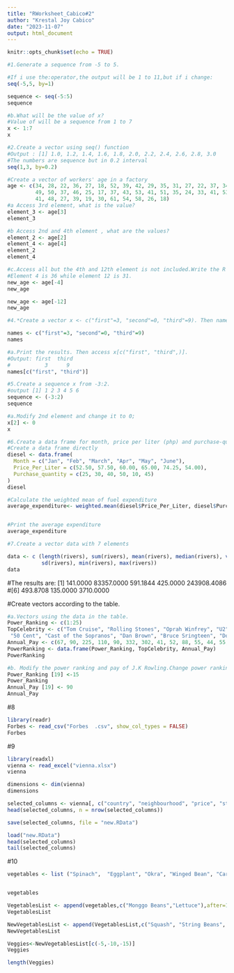 ```yaml
---
title: "RWorksheet_Cabico#2"
author: "Krestal Joy Cabico"
date: "2023-11-07"
output: html_document
---
```


```r
knitr::opts_chunk$set(echo = TRUE)
```
```r
#1.Generate a sequence from -5 to 5.

#If i use the:operator,the output will be 1 to 11,but if i change:
seq(-5,5, by=1)

sequence <- seq(-5:5)
sequence
```
```r
#b.What will be the value of x?
#Value of will be a sequence from 1 to 7
x <- 1:7
x
```
```r
#2.Create a vector using seq() function
#Output : [1] 1.0, 1.2, 1.4, 1.6, 1.8, 2.0, 2.2, 2.4, 2.6, 2.8, 3.0
#The numbers are sequence but in 0.2 interval
seq(1,3, by=0.2)

```
```r
#Create a vector of workers' age in a factory
age <- c(34, 28, 22, 36, 27, 18, 52, 39, 42, 29, 35, 31, 27, 22, 37, 34, 19, 20, 57,
         49, 50, 37, 46, 25, 17, 37, 43, 53, 41, 51, 35, 24, 33, 41, 53, 40, 18, 44, 38,
         41, 48, 27, 39, 19, 30, 61, 54, 58, 26, 18)
#a Access 3rd element, what is the value?
element_3 <- age[3]
element_3
```
```r
#b Access 2nd and 4th element , what are the values?
element_2 <- age[2]
element_4 <- age[4]
element_2
element_4
```
```r
#c.Access all but the 4th and 12th element is not included.Write the R script and its output
#Element 4 is 36 while element 12 is 31.
new_age <- age[-4]
new_age
```
```r
new_age <- age[-12]
new_age
```

```r
#4.*Create a vector x <- c("first"=3, "second"=0, "third"=9). Then name the vector, names(x)

names <- c("first"=3, "second"=0, "third"=9)
names
```
```r
#a.Print the results. Then access x[c("first", "third",)].
#Output: first  third
#           3      9
names[c("first", "third")]
```
```r
#5.Create a sequence x from -3:2.
#output [1] 1 2 3 4 5 6
sequence <- (-3:2)
sequence
```
```r
#a.Modify 2nd element and change it to 0;
x[2] <- 0
x
```

```r
#6.Create a data frame for month, price per liter (php) and purchase-quantity (liter).
#Create a data frame directly
diesel <- data.frame(
  Month = c("Jan", "Feb", "March", "Apr", "May", "June"),
  Price_Per_Liter = c(52.50, 57.50, 60.00, 65.00, 74.25, 54.00),
  Purchase_quantity = c(25, 30, 40, 50, 10, 45)
)
diesel
```
```r
#Calculate the weighted mean of fuel expenditure
average_expenditure<- weighted.mean(diesel$Price_Per_Liter, diesel$Purchase_quantity)


#Print the average expenditure
average_expenditure
```
 
```r
#7.Create a vector data with 7 elements

data <- c (length(rivers), sum(rivers), mean(rivers), median(rivers), var(rivers),
           sd(rivers), min(rivers), max(rivers))
data
```
#The results are: [1]    141.0000  83357.0000    591.1844    425.0000 243908.4086
#[6]    493.8708    135.0000   3710.0000

#Create vectors according to the table.
```r
#a.Vectors using the data in the table.
Power_Ranking <- c(1:25)
TopCelebrity <- c("Tom Cruise", "Rolling Stones", "Oprah Winfrey", "U2", "Tiger Woods", "Steven Speilberg", "Howard Stern",
 "50 Cent", "Cast of the Sopranos", "Dan Brown", "Bruce Sringteen", "Donald Trump", "Muhammad Ali", "Pau MacCartney", "George Lucas","Elton John", "David Letterman", "Phil Mickelson", "J.K Rowling", "Brad Pitt", "Peter Jackson", "Dr.Phil McGraw","Jay Lenon", "Celine Dion", "Kobe Bryant")
Annual_Pay <- c(67, 90, 225, 110, 90, 332, 302, 41, 52, 88, 55, 44, 55, 40, 233, 34, 40, 47, 75, 25, 39, 45, 32, 40, 31)
PowerRanking <- data.frame(Power_Ranking, TopCelebrity, Annual_Pay)
PowerRanking
```

```r
#b. Modify the power ranking and pay of J.K Rowling.Change power ranking to 15 and pay to 90.
Power_Ranking [19] <-15 
Power_Ranking
Annual_Pay [19] <- 90
Annual_Pay

```






#8
``` r
library(readr)
Forbes <- read_csv("Forbes  .csv", show_col_types = FALSE)
Forbes
```
#9
``` r
library(readxl)
vienna <- read_excel("vienna.xlsx")
vienna
```
``` r
dimensions <- dim(vienna)
dimensions
```
```r
selected_columns <- vienna[, c("country", "neighbourhood", "price", "stars", "accommodation_type", "rating")]
head(selected_columns, n = nrow(selected_columns))
```

```r
save(selected_columns, file = "new.RData")
```

```r
load("new.RData")
head(selected_columns)
tail(selected_columns)
```
#10

``` r
vegetables <- list ("Spinach",  "Eggplant", "Okra", "Winged Bean", "Carrots", "Potato","Corn", "Cabbage", "Cucumber", "Tomato")


vegetables
```

``` r
VegetablesList <- append(vegetables,c("Monggo Beans","Lettuce"),after=10)
VegetablesList
```

``` r
NewVegetablesList <- append(VegetablesList,c("Squash", "String Beans", "Mushrooms", "Peas"),after=5)
NewVegetablesList
```

```r
Veggies<-NewVegetablesList[c(-5,-10,-15)]
Veggies

length(Veggies)
```